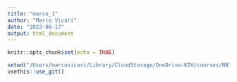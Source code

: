 ```yaml
---
title: "marco_1"
author: "Marco Vicari"
date: "2023-06-17"
output: html_document
---
```


```r
knitr::opts_chunk$set(echo = TRUE)
```

```r
setwd("/Users/marcovicari/Library/CloudStorage/OneDrive-KTH/courses/NBIS_RaukR/RaukR_project")
usethis::use_git()
```

